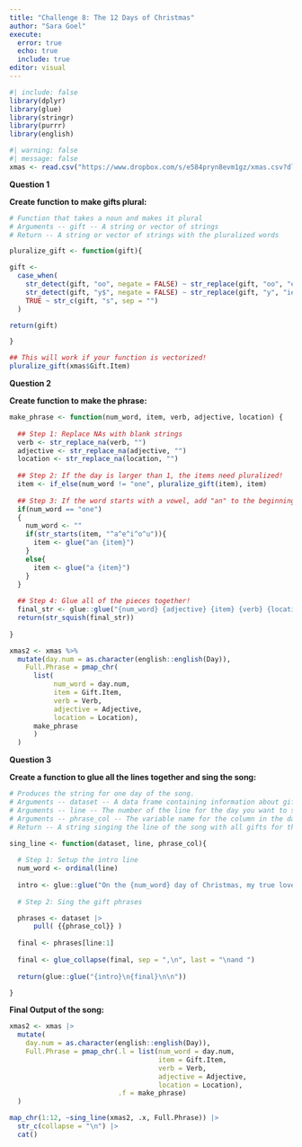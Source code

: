 ```yaml
---
title: "Challenge 8: The 12 Days of Christmas"
author: "Sara Goel"
execute:
  error: true
  echo: true
  include: true
editor: visual
---
```


```r
#| include: false
library(dplyr)
library(glue)
library(stringr)
library(purrr)
library(english)
```

```r
#| warning: false
#| message: false
xmas <- read.csv("https://www.dropbox.com/s/e584pryn8evm1gz/xmas.csv?dl=1")
```

**Question 1**

**Create function to make gifts plural:**

```r
# Function that takes a noun and makes it plural
# Arguments -- gift -- A string or vector of strings
# Return -- A string or vector of strings with the pluralized words

pluralize_gift <- function(gift){

gift <- 
  case_when(
    str_detect(gift, "oo", negate = FALSE) ~ str_replace(gift, "oo", "ee"),
    str_detect(gift, "y$", negate = FALSE) ~ str_replace(gift, "y", "ies"),
    TRUE ~ str_c(gift, "s", sep = "")
  )

return(gift)

}
```

```r

## This will work if your function is vectorized!
pluralize_gift(xmas$Gift.Item)
```

**Question 2**

**Create function to make the phrase:**

```r
make_phrase <- function(num_word, item, verb, adjective, location) {
  
  ## Step 1: Replace NAs with blank strings
  verb <- str_replace_na(verb, "")
  adjective <- str_replace_na(adjective, "")
  location <- str_replace_na(location, "")
  
  ## Step 2: If the day is larger than 1, the items need pluralized! 
  item <- if_else(num_word != "one", pluralize_gift(item), item)
  
  ## Step 3: If the word starts with a vowel, add "an" to the beginning
  if(num_word == "one")
  {
    num_word <- ""
    if(str_starts(item, "^a^e^i^o^u")){
      item <- glue("an {item}")
    }
    else{
      item <- glue("a {item}")
    }
  }
  
  ## Step 4: Glue all of the pieces together! 
  final_str <- glue::glue("{num_word} {adjective} {item} {verb} {location}")
  return(str_squish(final_str))
  
}

```

```r
xmas2 <- xmas %>%
  mutate(day.num = as.character(english::english(Day)), 
    Full.Phrase = pmap_chr(
      list(
           num_word = day.num,
           item = Gift.Item,
           verb = Verb,
           adjective = Adjective,
           location = Location),
      make_phrase
      )
  )
```

**Question 3**

**Create a function to glue all the lines together and sing the song:**

```r
# Produces the string for one day of the song.
# Arguments -- dataset -- A data frame containing information about gifts
# Arguments -- line -- The number of the line for the day you want to sing about
# Arguments -- phrase_col -- The variable name for the column in the dataset that contains the song phrases
# Return -- A string singing the line of the song with all gifts for the given day.

sing_line <- function(dataset, line, phrase_col){
  
  # Step 1: Setup the intro line
  num_word <- ordinal(line)
  
  intro <- glue::glue("On the {num_word} day of Christmas, my true love gave to me:")
  
  # Step 2: Sing the gift phrases

  phrases <- dataset |>
      pull( {{phrase_col}} )
    
  final <- phrases[line:1]
  
  final <- glue_collapse(final, sep = ",\n", last = "\nand ")
  
  return(glue::glue("{intro}\n{final}\n\n"))

}
```

**Final Output of the song:**

```r
xmas2 <- xmas |>
  mutate(
    day.num = as.character(english::english(Day)), 
    Full.Phrase = pmap_chr(.l = list(num_word = day.num, 
                                     item = Gift.Item, 
                                     verb = Verb, 
                                     adjective = Adjective, 
                                     location = Location), 
                           .f = make_phrase)
  )

map_chr(1:12, ~sing_line(xmas2, .x, Full.Phrase)) |>
  str_c(collapse = "\n") |> 
  cat()
```
